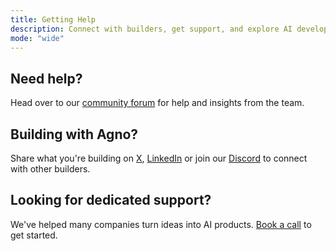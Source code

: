 ```yaml
---
title: Getting Help
description: Connect with builders, get support, and explore AI development.
mode: "wide"
---
```


## Need help?

Head over to our [community forum](https://agno.link/community) for help and insights from the team.

## Building with Agno?

Share what you're building on [X](https://agno.link/x), [LinkedIn](https://www.linkedin.com/company/agno-agi) or join our [Discord](https://agno.link/discord) to connect with other builders.

## Looking for dedicated support?

We've helped many companies turn ideas into AI products. [Book a call](https://cal.com/team/agno/intro) to get started.
